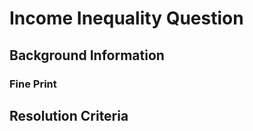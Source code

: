 

# Income Inequality Question



## Background Information

### Fine Print

## Resolution Criteria
